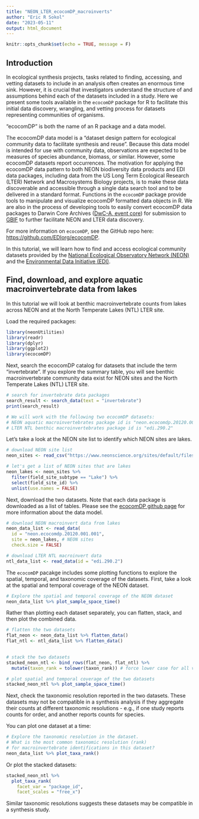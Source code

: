 ```yaml
---
title: "NEON_LTER_ecocomDP_macroinverts"
author: "Eric R Sokol"
date: "2023-05-11"
output: html_document
---
```


```r
knitr::opts_chunk$set(echo = TRUE, message = F)
```

## Introduction  

In ecological synthesis projects, tasks related to finding, accessing, and vetting datasets to include in an analysis often creates an enormous time sink. However, it is crucial that investigators understand the structure of and assumptions behind each of the datasets included in a study. Here we present some tools available in the `ecocomDP` package for R to facilitate this initial data discovery, wrangling, and vetting process for datasets representing communities of organisms. 

"ecocomDP" is both the name of an R package and a data model. 
 
The ecocomDP data model is a "dataset design pattern for ecological community data to facilitate synthesis and reuse". Because this data model is intended for use with community data, observations are expected to be measures of species abundance, biomass, or similar. However, some ecocomDP datasets report occurrences. The motivation for applying the ecocomDP data pattern to both NEON biodiversity data products and EDI data packages, including data from the US Long Term Ecological Research (LTER) Network and Macrosystems Biology projects, is to make these data discoverable and accessible through a single data search tool and to be delivered in a standard format. Functions in the `ecocomDP` package provide tools to manipulate and visualize ecocomDP formatted data objects in R. We are also in the process of developing tools to easily convert ecocomDP data packages to Darwin Core Archives ([DwC-A, event core](https://rs.gbif.org/core/dwc_event_2022-02-02.xml)) for submission to [GBIF](https://www.gbif.org/) to further facilitate NEON and LTER data discovery.     

For more information on `ecocomDP`, see the GitHub repo here:
<a href="https://github.com/EDIorg/ecocomDP">https://github.com/EDIorg/ecocomDP</a>.

In this tutorial, we will learn how to find and access ecological community datasets provided by the [National Ecological Observatory Network (NEON)](https://www.neonscience.org/) and the [Environmental Data Initiative (EDI)](https://edirepository.org/). 

## Find, download, and explore aquatic macroinvertebrate data from lakes
In this tutorial we will look at benthic macroinvertebrate counts from lakes across NEON and at the North Temperate Lakes (NTL) LTER site. 

Load the required packages:
```r
library(neonUtilities)
library(readr)
library(dplyr)
library(ggplot2)
library(ecocomDP)
```

Next, search the ecocomDP catalog for datasets that include the term "invertebrate". If you explore the summary table, you will see benthic macroinvertebrate community data exist for NEON sites and the North Temperate Lakes (NTL) LTER site. 
```r
# search for invertebrate data packages
search_result <- search_data(text = "invertebrate")
print(search_result)

# We will work with the following two ecocomDP datasets:
# NEON aquatic macroinvertebrates package id is "neon.ecocomdp.20120.001.001"	
# LTER NTL benthic macroinvertebrates package id is "edi.290.2"

```

Let's take a look at the NEON site list to identify which NEON sites are lakes.
```r
# download NEON site list
neon_sites <- read_csv("https://www.neonscience.org/sites/default/files/NEON_Field_Site_Metadata_20230309.csv")

# let's get a list of NEON sites that are lakes
neon_lakes <- neon_sites %>% 
  filter(field_site_subtype == "Lake") %>%
  select(field_site_id) %>% 
  unlist(use.names = FALSE)

```

Next, download the two datasets. Note that each data package is downloaded as a list of tables. Please see the [ecocomDP github page](https://github.com/EDIorg/ecocomDP/blob/main/model/table_description.md) for more information about the data model. 
```r
# download NEON macroinvert data from lakes
neon_data_list <- read_data(
  id = "neon.ecocomdp.20120.001.001",
  site = neon_lakes, # NEON sites
  check.size = FALSE)

# download LTER NTL macroinvert data
ntl_data_list <- read_data(id = "edi.290.2")

```

The `ecocomDP` pacakge includes some plotting functions to explore the spatial, temporal, and taxonomic coverage of the datasets. First, take a look at the spatial and temporal coverage of the NEON dataset. 
```r
# Explore the spatial and temporal coverage of the NEON dataset
neon_data_list %>% plot_sample_space_time()
```

Rather than plotting each dataset separately, you can flatten, stack, and then plot the combined data. 
```r
# flatten the two datasets
flat_neon <- neon_data_list %>% flatten_data()
flat_ntl <- ntl_data_list %>% flatten_data()
  

# stack the two datasets
stacked_neon_ntl <- bind_rows(flat_neon, flat_ntl) %>%
  mutate(taxon_rank = tolower(taxon_rank)) # force lower case for all values

# plot spatial and temporal coverage of the two datasets
stacked_neon_ntl %>% plot_sample_space_time()

```

Next, check the taxonomic resolution reported in the two datasets. These datasets may not be compatible in a synthesis analysis if they aggregate their counts at different taxonomic resolutions - e.g., if one study reports counts for order, and another reports counts for species. 

You can plot one dataset at a time:
```r
# Explore the taxonomic resolution in the dataset. 
# What is the most common taxonomic resolution (rank) 
# for macroinvertebrate identifications in this dataset?
neon_data_list %>% plot_taxa_rank()
```
Or plot the stacked datasets:
```r
stacked_neon_ntl %>% 
  plot_taxa_rank(
    facet_var = "package_id",
    facet_scales = "free_x")
```

Similar taxonomic resolutions suggests these datasets may be compatible in a synthesis study. 